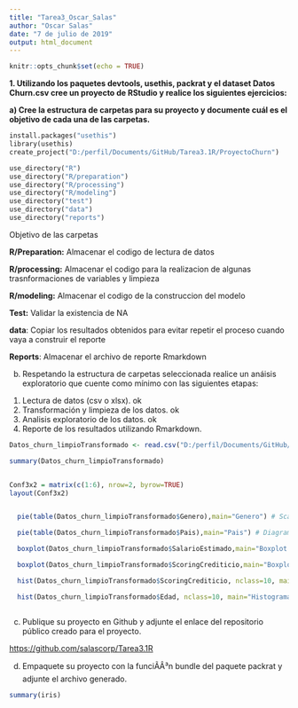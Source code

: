 ```yaml
---
title: "Tarea3_Oscar_Salas"
author: "Oscar Salas"
date: "7 de julio de 2019"
output: html_document
---
```


```r
knitr::opts_chunk$set(echo = TRUE)
```


**1. Utilizando los paquetes devtools, usethis, packrat y el dataset Datos Churn.csv cree un proyecto de RStudio y realice los siguientes ejercicios:**


**a) Cree la estructura de carpetas para su proyecto y documente cuál es el objetivo de cada una de las carpetas.**


```1
install.packages("usethis")
library(usethis)
create_project("D:/perfil/Documents/GitHub/Tarea3.1R/ProyectoChurn")

use_directory("R")
use_directory("R/preparation")
use_directory("R/processing")
use_directory("R/modeling")
use_directory("test")
use_directory("data")
use_directory("reports")

```
Objetivo de las carpetas

**R/Preparation:** Almacenar el codigo de lectura de datos

**R/processing:** Almacenar el codigo para la realizacion de algunas trasnformaciones de variables y limpieza

**R/modeling:** Almacenar el codigo de la construccion del modelo

**Test:** Validar la existencia de NA

**data**: Copiar los resultados obtenidos para evitar repetir el proceso cuando vaya a construir el reporte

**Reports**: Almacenar el archivo de reporte Rmarkdown


b) Respetando la estructura de carpetas seleccionada realice un anáisis exploratorio que cuente como mínimo con las siguientes etapas:

1) Lectura de datos (csv o xlsx).
ok
2) Transformación y limpieza de los datos.
ok
3) Analisis exploratorio de los datos.
ok
4) Reporte de los resultados utilizando Rmarkdown.

```r

Datos_churn_limpioTransformado <- read.csv("D:/perfil/Documents/GitHub/Tarea3.1R/ProyectoChurn/data/Datos_churn_limpioTransformado.csv")

summary(Datos_churn_limpioTransformado)


Conf3x2 = matrix(c(1:6), nrow=2, byrow=TRUE)
layout(Conf3x2)


  pie(table(Datos_churn_limpioTransformado$Genero),main="Genero") # Scatter plot.

  pie(table(Datos_churn_limpioTransformado$Pais),main="Pais") # Diagrama de cajas y bigotes o boxplot.

  boxplot(Datos_churn_limpioTransformado$SalarioEstimado,main="Boxplot Salario Estimado") # Diagrama de cajas y bigotes o boxplot en función de una variable con dos niveles.

  boxplot(Datos_churn_limpioTransformado$ScoringCrediticio,main="Boxplot Scoring")

  hist(Datos_churn_limpioTransformado$ScoringCrediticio, nclass=10, main="Histograma Scoring")

  hist(Datos_churn_limpioTransformado$Edad, nclass=10, main="Histograma Edad") # Histograma.



```

    
c) Publique su proyecto en Github y adjunte el enlace del repositorio público creado para el proyecto.

<https://github.com/salascorp/Tarea3.1R>

d) Empaquete su proyecto con la funciÃÂ³n bundle del paquete packrat y adjunte el archivo generado.


```r
summary(iris)
```


